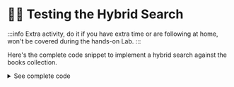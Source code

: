 # 🦸‍♂️ Testing the Hybrid Search

:::info
Extra activity, do it if you have extra time or are following at home, won't be covered during the hands-on Lab.
:::

Here's the complete code snippet to implement a hybrid search against the books collection.

<details>
<summary>See complete code</summary>
<div>
```javascript
    //...
    private computeWeightedRRF(books: Book[], weight: number): void{
        const RANK_CONSTANT = 60;
        books.forEach((book,i)=>{
            book['score'] = weight*1/(i+RANK_CONSTANT)
            return book;
        })
    }

    public async fullTextSearch(query: string,limit: number): Promise<Book[]>{
        const pipeline = [
            {
              $search: {
                index: "fulltextsearch",
                compound: {
                  should: [
                    {
                      text: {
                        query,
                        path: "title",
                        score: { boost: { value: 3 } }
                      }
                    },
                    {
                        text: {
                          query,
                          path: "synopsis",
                          score: { boost: { value: 2 } }
                        }
                    },
                    {
                      text: {
                        query,
                        path: "authors.name",
                        score: { boost: { value: 2 } }
                      }
                    }
                  ]
                }
              }
            },{
              $limit: limit
            },{
              $project:{ //project only relevant fields
                title: 1, authors: 1, synopsis:1, cover:1
              }
            }
          ]
        const books = await collections?.books?.aggregate(pipeline).toArray() as Book[];
        return books;
    }

    public async vectorSearch(query: string, limit: number): Promise<Book[]>{
        const vector = await getEmbeddings(query);
        const pipeline = [
            {
                $vectorSearch: {
                  queryVector:  vector,
                  path: 'embeddings',
                  numCandidates: 100,
                  index: 'vectorsearch',
                  limit: limit,
                }
            },{
                $project:{ //project only relevant fields
                  title: 1, authors: 1, synopsis:1, cover:1
                }
            }
          ]
        const books = await collections?.books?.aggregate(pipeline).toArray() as Book[];
        return books;
    }

    public async searchBooks(query: string): Promise<Book[]> {
        const VECTOR_WEIGHT = 0.6;
        const FULL_TEXT_WEIGHT = 0.4;
        const SEARCH_LIMIT = 6

        //run full text search and vector search separately
        const [fts_results,vs_results] = await Promise.all([
            this.fullTextSearch(query, SEARCH_LIMIT),
            this.vectorSearch(query, SEARCH_LIMIT)
        ])

        //compute weighted Reciprocal Rank Fusion on both results
        this.computeWeightedRRF(fts_results, FULL_TEXT_WEIGHT)
        this.computeWeightedRRF(vs_results, VECTOR_WEIGHT)

        //aggregate both arrays to a single map using _id as a key
        const documentMap = [...fts_results,...vs_results].reduce((map,book:any)=>{
            if(map.hasOwnProperty(book._id)){
                map[book._id].score += book.score;
            }else{
                map[book._id] = book;
            }
            return map;
        },{})

        //transform map back to an array
        const books = Object.keys(documentMap).map(k=>documentMap[k]);

        //return books with the highest scores
        const topBooks = books.sort((a,b)=>b.score-a.score).slice(0,SEARCH_LIMIT);
        return topBooks;
      }
    //...
```
</div>
</details>

You can observe the effect of hybrid search on the search results by tuning the **VECTOR_WEIGHT** and **FULL_TEXT_WEIGHT**.
Lets use the search term ***basketball*** and compare the results. Note that your results may look different as we may periodically make changes to the dataset.

Lets start with setting `VECTOR_WEIGHT=0` and `FULL_TEXT_WEIGHT=1` i.e. the results will be based on 100% full-text search.

<details>
<summary>Here are the top 6 titles:</summary>
<div>
1. The New York Knicks Basketball Team (Great Sports Teams)
2. In the Land of Giants: My Life in Basketball
3. Venus to the Hoop: A Gold Medal Year in Women's Basketball
4. Night Hoops
5. Cat (Fear Street Series #45)
6. NBA: The Official Fan's Guide
</div>
</details>

Now, lets set `VECTOR_WEIGHT=1` and `FULL_TEXT_WEIGHT=0` i.e. the results will be based on 100% vector search.

<details>
<summary>Here are the top 6 titles:</summary>
<div>
1. NBA: The Official Fan's Guide
2. In the Land of Giants: My Life in Basketball
3. Night Hoops
4. Venus to the Hoop: A Gold Medal Year in Women's Basketball
5. The New York Knicks Basketball Team (Great Sports Teams)
6. The Big Three
</div>
</details>

Finally, lets set `VECTOR_WEIGHT=0.6` and `FULL_TEXT_WEIGHT=0.4` i.e. we are placing equal empahasis on full-text search and vector search.

<details>
<summary>Here are the top 6 titles:</summary>
<div>
1. In the Land of Giants: My Life in Basketball
2. NBA: The Official Fan's Guide
3. The New York Knicks Basketball Team (Great Sports Teams)
4. Night Hoops
5. Venus to the Hoop: A Gold Medal Year in Women's
6. The Big Three
</div>
</details>

**Key observations:**
1. From the full-text search result, **Cat (Fear Street Series #45)** can be seen as a false positive because it may have little to do with basketball but it is only there because the synopsis contains the word **basketball**.
2. From the vector search result, **The Big Three** made it to the top 6 because it showed a few basketball players on its cover image, but this title was missed in the full-text search because neither the title nor the synopsis contains the word **basketball**.
3. From the hybrid search result, titles that made it to both types of search were ranked higher










